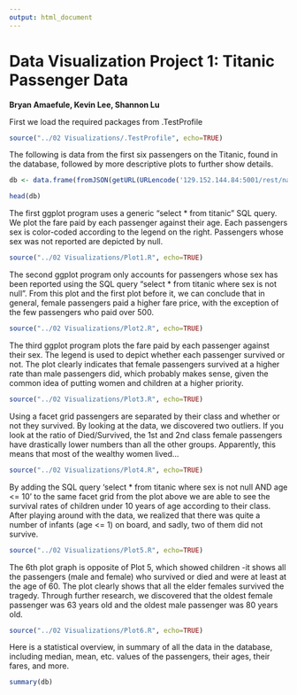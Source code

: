 ```yaml
---
output: html_document
---
```

Data Visualization Project 1: Titanic Passenger Data
===
**Bryan Amaefule, Kevin Lee, Shannon Lu**


First we load the required packages from .TestProfile
```r
source("../02 Visualizations/.TestProfile", echo=TRUE)
```

The following is data from the first six passengers on the Titanic, found in the database, followed by more descriptive plots to further show details.
```r
db <- data.frame(fromJSON(getURL(URLencode('129.152.144.84:5001/rest/native/?query="select * from titanic"'),httpheader=c(DB='jdbc:oracle:thin:@129.152.144.84:1521/PDBF15DV.usuniversi01134.oraclecloud.internal', USER='cs329e_ba7433', PASS='orcl_ba7433', MODE='native_mode', MODEL='model', returnDimensions = 'False', returnFor = 'JSON'), verbose = TRUE), ))

head(db)
```

The first ggplot program uses a generic "select * from titanic" SQL query. 
We plot the fare paid by each passenger against their age. 
Each passengers sex is color-coded according to the legend on the right.
Passengers whose sex was not reported are depicted by null.
```r
source("../02 Visualizations/Plot1.R", echo=TRUE)
```


The second ggplot program only accounts for passengers whose sex has been reported using the SQL query "select * from titanic where sex is not null". From this plot and the first plot before it, we can conclude that in general, female passengers paid a higher fare price, with the exception of the few passengers who paid over 500.
```r
source("../02 Visualizations/Plot2.R", echo=TRUE)
```


The third ggplot program plots the fare paid by each passenger against their sex. 
The legend is used to depict whether each passenger survived or not.
The plot clearly indicates that female passengers survived at a higher rate than male passengers did, which probably makes sense, given the common idea of putting women and children at a higher priority.
```r
source("../02 Visualizations/Plot3.R", echo=TRUE)
```

Using a facet grid passengers are separated by their class and whether or not they survived. By looking at the data, we discovered two outliers. If you look at the ratio of Died/Survived, the 1st and 2nd class female passengers have drastically lower numbers than all the other groups. Apparently, this means that most of the wealthy women lived...
```r
source("../02 Visualizations/Plot4.R", echo=TRUE)
```

By adding the SQL query 'select * from titanic where sex is not null AND age <= 10' to the same facet grid from the plot above we are able to see the survival rates of children under 10 years of age according to their class. After playing around with the data, we realized that there was quite a number of infants (age <= 1) on board, and sadly, two of them did not survive.
```r
source("../02 Visualizations/Plot5.R", echo=TRUE)
```

The 6th plot graph is opposite of Plot 5, which showed children -it shows all the passengers (male and female) who survived or died and were at least at the age of 60. The plot clearly shows that all the elder females survived the tragedy. Through further research, we discovered that the oldest female passenger was 63 years old and the oldest male passenger was 80 years old.
```r
source("../02 Visualizations/Plot6.R", echo=TRUE)
```

Here is a statistical overview, in summary of all the data in the database, including median, mean, etc. values of the passengers, their ages, their fares, and more.
```r
summary(db)
```